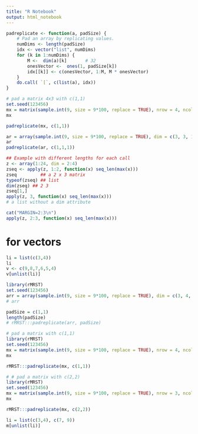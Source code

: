 ```yaml
---
title: "R Notebook"
output: html_notebook
---
```


```r
padreplicate <- function(a, padSize) {
    # Pad an array by replicating values.
    numDims <- length(padSize)
    idx <- vector("list", numDims)
    for (k in 1:numDims) {
        M <-  dim(a)[k]       # 32
        onesVector <-  ones(1, padSize[k])
        idx[[k]] <- c(onesVector, 1:M, M * onesVector)
    }
    do.call( `[`, c(list(a), idx)) 
}

# pad a matrix 4x3 with c(1,1)
set.seed(123456)
mx = matrix(sample.int(9, size = 9*100, replace = TRUE), nrow = 4, ncol = 3)
mx

padreplicate(mx, c(1,1))
```

```r
ar = array(sample.int(9, size = 9*100, replace = TRUE), dim = c(3, 3, 1))
ar
padreplicate(ar, c(1,1,1))
```


```r
## Example with different lengths for each call
z <- array(1:24, dim = 2:4)
zseq <- apply(z, 1:2, function(x) seq_len(max(x)))
zseq         ## a 2 x 3 matrix
typeof(zseq) ## list
dim(zseq) ## 2 3
zseq[1,]
apply(z, 3, function(x) seq_len(max(x)))
# a list without a dim attribute

cat("MARGIN=2:3\n")
apply(z, 2:3, function(x) seq_len(max(x)))
```


# for vectors

```r
li = list(c(3,4))
li
v <- c(9,8,7,6,5,4)
v[unlist(li)]
```

```r
library(rMRST)
set.seed(123456)
arr = array(sample.int(9, size = 9*100, replace = TRUE), dim = c(3, 4, 2))
# arr

padSize = c(1,1)
length(padSize)
# rMRST:::padreplicate(arr, padSize)
```

```r
# pad a matrix with c(1,1)
library(rMRST)
set.seed(123456)
mx = matrix(sample.int(9, size = 9*100, replace = TRUE), nrow = 4, ncol = 3)
mx

rMRST:::padreplicate(mx, c(1,1))
```


```r
# # pad a matrix with c(2,2)
library(rMRST)
set.seed(123456)
mx = matrix(sample.int(9, size = 9*100, replace = TRUE), nrow = 3, ncol = 4)
mx

rMRST:::padreplicate(mx, c(2,2))
```



```r
li = list(c(3,4), c(7, 9))
m[unlist(li)]
```

